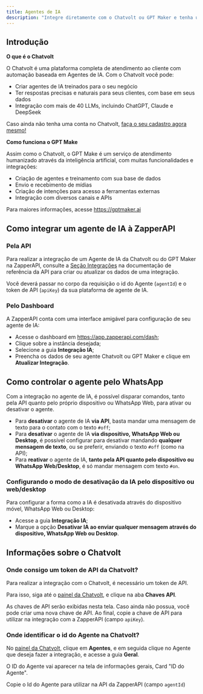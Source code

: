```yaml
---
title: Agentes de IA
description: "Integre diretamente com o Chatvolt ou GPT Maker e tenha um agente de IA especializado em seu negócio"
---
```


## Introdução

**O que é o Chatvolt**

O Chatvolt é uma plataforma completa de atendimento ao cliente com automação 
baseada em Agentes de IA. Com o Chatvolt você pode:

- Criar agentes de IA treinados para o seu negócio
- Ter respostas precisas e naturais para seus clientes, com base em seus dados
- Integração com mais de 40 LLMs, incluindo ChatGPT, Claude e DeepSeek

Caso ainda não tenha uma conta no Chatvolt, <a target="_blank" href="https://app.chatvolt.ai/partner/zapperapi">faça o seu cadastro agora mesmo!</a>

**Como funciona o GPT Make**

Assim como o Chatvolt, o GPT Make é um serviço de atendimento humanizado através
da inteligência artificial, com muitas funcionalidades e integrações:

- Criação de agentes e treinamento com sua base de dados
- Envio e recebimento de mídias
- Criação de intenções para acesso a ferramentas externas
- Integração com diversos canais e APIs

Para maiores informações, acesse https://gptmaker.ai

## Como integrar um agente de IA à ZapperAPI

### Pela API

Para realizar a integração de um Agente de IA da Chatvolt ou do GPT Maker na ZapperAPI, consulte a 
<a href="http://docs.zapperapi.com/api-reference/integra%C3%A7%C3%B5es/criar-integra%C3%A7%C3%A3o">Seção Integrações</a> na 
documentação de referência da API para criar ou atualizar os dados de uma integração.

Você deverá passar no corpo da requisição o id do Agente (`agentId`) e o token de API (`apiKey`)
da sua plataforma de agente de IA.

### Pelo Dashboard

A ZapperAPI conta com uma interface amigável para configuração de seu agente de IA:

- Acesse o dashboard em https://app.zapperapi.com/dash;
- Clique sobre a instância desejada;
- Selecione a guia **Integração IA**;
- Preencha os dados de seu agente Chatvolt ou GPT Maker e clique em **Atualizar Integração**.

## Como controlar o agente pelo WhatsApp

Com a integração no agente de IA, é possível disparar comandos, tanto pela API
quanto pelo próprio dispositivo ou WhatsApp Web, para ativar ou desativar o agente.

- Para **desativar** o agente de IA **via API**, basta mandar uma mensagem de texto 
para o contato com o texto `#off`;
- Para **desativar** o agente de IA **via dispositivo, WhatsApp Web ou Desktop**, 
é possível configurar para desativar mandando **qualquer mensagem de texto**, ou
se preferir, enviando o texto `#off` (como na API);
- Para **reativar** o agente de IA, **tanto pela API quanto pelo dispositivo ou WhatsApp Web/Desktop**,
é só mandar mensagem com texto `#on`.

### Configurando o modo de desativação da IA pelo dispositivo ou web/desktop

Para configurar a forma como a IA é desativada através do dispositivo móvel, WhatsApp
Web ou Desktop:

- Acesse a guia **Integração IA**;
- Marque a opção **Desativar IA ao enviar qualquer mensagem através do dispositivo, WhatsApp Web ou Desktop**.

## Informações sobre o Chatvolt

### Onde consigo um token de API da Chatvolt?

Para realizar a integração com o Chatvolt, é necessário um token de API. 

Para isso, siga até o <a target="_blank" href="https://app.chatvolt.ai/partner/zapperapi">painel da Chatvolt</a>,
e clique na aba **Chaves API**.

As chaves de API serão exibidas nesta tela. Caso ainda não possua, você pode criar uma nova chave de API.
Ao final, copie a chave de API para utilizar na integração com a ZapperAPI (campo `apiKey`).

### Onde identificar o id do Agente na Chatvolt?

No <a target="_blank" href="https://app.chatvolt.ai/partner/zapperapi">painel da Chatvolt</a>,
clique em **Agentes**, e em seguida clique no Agente que deseja fazer a integração, 
e acesse a guia **Geral**.

O ID do Agente vai aparecer na tela de informações gerais, Card "ID do Agente".

Copie o Id do Agente para utilizar na API da ZapperAPI (campo `agentId`)

